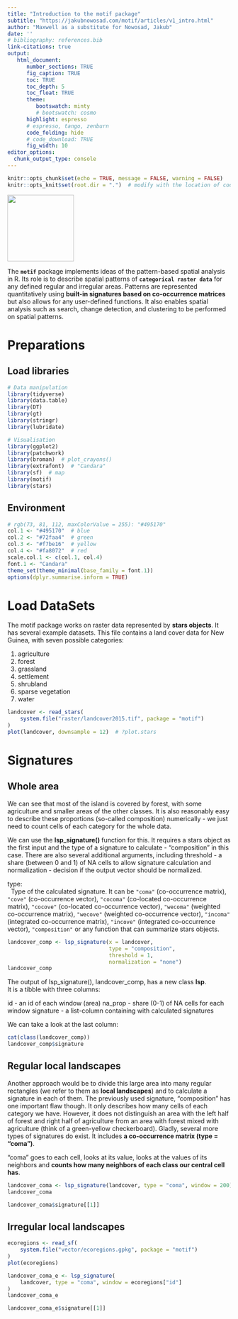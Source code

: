 ```yaml
---
title: "Introduction to the motif package"
subtitle: "https://jakubnowosad.com/motif/articles/v1_intro.html"
author: "Maxwell as a substitute for Nowosad, Jakub"
date: ''
# bibliography: references.bib
link-citations: true
output: 
   html_document:
      number_sections: TRUE
      fig_caption: TRUE
      toc: TRUE
      toc_depth: 5
      toc_float: TRUE
      theme:
         bootswatch: minty
         # bootswatch: cosmo
      highlight: espresso
      # espresso, tango, zenburn
      code_folding: hide
      # code_download: TRUE
      fig_width: 10
editor_options: 
  chunk_output_type: console
---
```


```r
knitr::opts_chunk$set(echo = TRUE, message = FALSE, warning = FALSE)
knitr::opts_knit$set(root.dir = ".")  # modify with the location of code
```

<img src=../../fig/motif_logo.png width=150>

The **`motif`** package implements ideas of the pattern-based spatial analysis in R. Its role is to describe spatial patterns of **`categorical raster data`** for any defined regular and irregular areas. Patterns are represented quantitatively using **built-in signatures based on co-occurrence matrices** but also allows for any user-defined functions. It also enables spatial analysis such as search, change detection, and clustering to be performed on spatial patterns.


# Preparations {.tabset .tabset-fade .tabset-pills}
## Load libraries
```r
# Data manipulation
library(tidyverse)
library(data.table)
library(DT)
library(gt)
library(stringr)
library(lubridate)

# Visualisation
library(ggplot2)
library(patchwork)
library(broman)  # plot_crayons()
library(extrafont)  # "Candara"
library(sf)  # map
library(motif)
library(stars)
```

## Environment
```r
# rgb(73, 81, 112, maxColorValue = 255): "#495170"
col.1 <- "#495170"  # blue
col.2 <- "#72faa4"  # green
col.3 <- "#f7be16"  # yellow
col.4 <- "#fa8072"  # red
scale.col.1 <- c(col.1, col.4)
font.1 <- "Candara"
theme_set(theme_minimal(base_family = font.1))
options(dplyr.summarise.inform = TRUE)
```

# Load DataSets {.tabset .tabset-fade .tabset-pills}
The motif package works on raster data represented by **stars objects**. It has several example datasets. This file contains a land cover data for New Guinea, with seven possible categories:  
  
(1) agriculture  
(2) forest  
(3) grassland  
(5) settlement  
(6) shrubland  
(7) sparse vegetation  
(9) water

```r
landcover <- read_stars(
    system.file("raster/landcover2015.tif", package = "motif")
)
plot(landcover, downsample = 12)  # ?plot.stars
```

# Signatures
## Whole area
We can see that most of the island is covered by forest, with some agriculture and smaller areas of the other classes. It is also reasonably easy to describe these proportions (so-called composition) numerically - we just need to count cells of each category for the whole data.  

We can use the **lsp_signature()** function for this. It requires a stars object as the first input and the type of a signature to calculate - "composition" in this case. There are also several additional arguments, including threshold - a share (between 0 and 1) of NA cells to allow signature calculation and normalization - decision if the output vector should be normalized.  

| type:  
|   Type of the calculated signature. It can be `"coma"` (co-occurrence matrix), `"cove"` (co-occurrence vector), `"cocoma"` (co-located co-occurrence matrix), `"cocove"` (co-located co-occurrence vector), `"wecoma"` (weighted co-occurrence matrix), `"wecove"` (weighted co-occurrence vector), `"incoma"` (integrated co-occurrence matrix), `"incove"` (integrated co-occurrence vector), `"composition"` or any function that can summarize stars objects.  
```r
landcover_comp <- lsp_signature(x = landcover, 
                                type = "composition", 
                                threshold = 1, 
                                normalization = "none")
landcover_comp
```

The output of lsp_signature(), landcover_comp, has a new class **lsp**.  
It is a tibble with three columns:

id - an id of each window (area)
na_prop - share (0-1) of NA cells for each window
signature - a list-column containing with calculated signatures  

We can take a look at the last column:
```r
cat(class(landcover_comp))
landcover_comp$signature
```

## Regular local landscapes
Another approach would be to divide this large area into many regular rectangles (we refer to them as **local landscapes**) and to calculate a signature in each of them. The previously used signature, "composition" has one important flaw though. It only describes how many cells of each category we have. However, it does not distinguish an area with the left half of forest and right half of agriculture from an area with forest mixed with agriculture (think of a green-yellow checkerboard). Gladly, several more types of signatures do exist. It includes **a co-occurrence matrix (type = "coma")**.  

"coma" goes to each cell, looks at its value, looks at the values of its neighbors and **counts how many neighbors of each class our central cell has**.
```r
landcover_coma <- lsp_signature(landcover, type = "coma", window = 200)
landcover_coma
```

```r
landcover_coma$signature[[1]]
```

## Irregular local landscapes
```r
ecoregions <- read_sf(
    system.file("vector/ecoregions.gpkg", package = "motif")
)
plot(ecoregions)
```

```r
landcover_coma_e <- lsp_signature(
    landcover, type = "coma", window = ecoregions["id"]
)
landcover_coma_e
```

```r
landcover_coma_e$signature[[1]]
```

